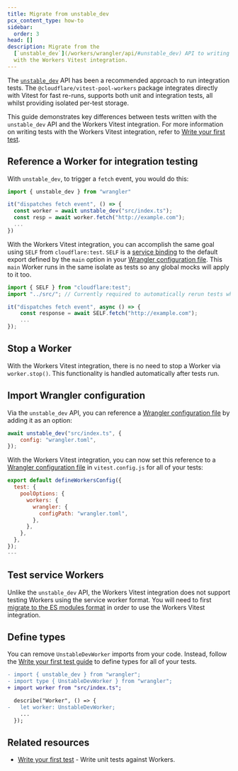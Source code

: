 ```yaml
---
title: Migrate from unstable_dev
pcx_content_type: how-to
sidebar:
  order: 3
head: []
description: Migrate from the
  [`unstable_dev`](/workers/wrangler/api/#unstable_dev) API to writing tests
  with the Workers Vitest integration.
---
```


The [`unstable_dev`](/workers/wrangler/api/#unstable_dev) API has been a recommended approach to run integration tests. The `@cloudflare/vitest-pool-workers` package integrates directly with Vitest for fast re-runs, supports both unit and integration tests, all whilst providing isolated per-test storage.

This guide demonstrates key differences between tests written with the `unstable_dev` API and the Workers Vitest integration. For more information on writing tests with the Workers Vitest integration, refer to [Write your first test](/workers/testing/vitest-integration/write-your-first-test/).

## Reference a Worker for integration testing

With `unstable_dev`, to trigger a `fetch` event, you would do this:

```js
import { unstable_dev } from "wrangler"

it("dispatches fetch event", () => {
  const worker = await unstable_dev("src/index.ts");
  const resp = await worker.fetch("http://example.com");
  ...
})
```

With the Workers Vitest integration, you can accomplish the same goal using `SELF` from `cloudflare:test`. `SELF` is a [service binding](/workers/runtime-apis/bindings/service-bindings/) to the default export defined by the `main` option in your [Wrangler configuration file](/workers/wrangler/configuration/). This `main` Worker runs in the same isolate as tests so any global mocks will apply to it too.

```js
import { SELF } from "cloudflare:test";
import "../src/"; // Currently required to automatically rerun tests when `main` changes

it("dispatches fetch event", async () => {
	const response = await SELF.fetch("http://example.com");
	...
});
```

## Stop a Worker

With the Workers Vitest integration, there is no need to stop a Worker via `worker.stop()`. This functionality is handled automatically after tests run.

## Import Wrangler configuration

Via the `unstable_dev` API, you can reference a [Wrangler configuration file](/workers/wrangler/configuration/) by adding it as an option:

```js
await unstable_dev("src/index.ts", {
	config: "wrangler.toml",
});
```

With the Workers Vitest integration, you can now set this reference to a [Wrangler configuration file](/workers/wrangler/configuration/) in `vitest.config.js` for all of your tests:

```js null {5-7}
export default defineWorkersConfig({
  test: {
    poolOptions: {
      workers: {
        wrangler: {
          configPath: "wrangler.toml",
        },
      },
    },
  },
});
---
```

## Test service Workers

Unlike the `unstable_dev` API, the Workers Vitest integration does not support testing Workers using the service worker format. You will need to first [migrate to the ES modules format](/workers/reference/migrate-to-module-workers/) in order to use the Workers Vitest integration.

## Define types

You can remove `UnstableDevWorker` imports from your code. Instead, follow the [Write your first test guide](/workers/testing/vitest-integration/write-your-first-test/#define-types) to define types for all of your tests.

```diff
- import { unstable_dev } from "wrangler";
- import type { UnstableDevWorker } from "wrangler";
+ import worker from "src/index.ts";

  describe("Worker", () => {
-   let worker: UnstableDevWorker;
    ...
  });
```

## Related resources

- [Write your first test](/workers/testing/vitest-integration/write-your-first-test/#define-types) - Write unit tests against Workers.
